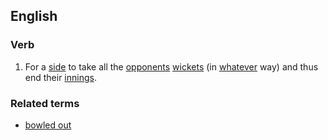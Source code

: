 ==English==
===Verb===
#{{Cricket}} For a [[side]] to take all the [[opponent]]s [[wicket]]s (in [[whatever]] way) and thus end their [[innings]].
===Related terms===
* [[bowled out]]